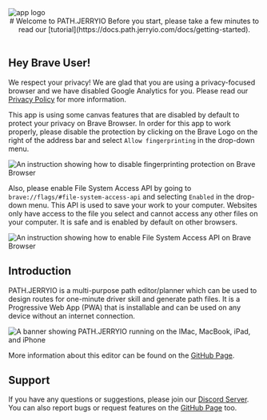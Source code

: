 <img src="static/logo464.svg" alt="app logo" className="WelcomeModal-Logo" />

<div align='center' style={{"marginBlockStart": "16px", "marginBlockEnd": "16px"}}>
# Welcome to PATH.JERRYIO
Before you start, please take a few minutes to read our [tutorial](https://docs.path.jerryio.com/docs/getting-started).
</div>

<br />

## Hey Brave User!

We respect your privacy! We are glad that you are using a privacy-focused browser and we have disabled Google Analytics for you.
Please read our [Privacy Policy](https://github.com/Jerrylum/path.jerryio/blob/main/PRIVACY.md) for more information.

This app is using some canvas features that are disabled by default to protect your privacy on Brave Browser.
In order for this app to work properly, please disable the protection by clicking on the Brave Logo on the right of the address bar and select `Allow fingerprinting` in the drop-down menu.

![An instruction showing how to disable fingerprinting protection on Brave Browser](static/instruction-to-brave-browser-1.png)

Also, please enable File System Access API by going to `brave://flags/#file-system-access-api` and selecting `Enabled` in the drop-down menu.
This API is used to save your work to your computer.
Websites only have access to the file you select and cannot access any other files on your computer.
It is safe and is enabled by default on other browsers.

![An instruction showing how to enable File System Access API on Brave Browser](static/instruction-to-brave-browser-2.png)

## Introduction

PATH.JERRYIO is a multi-purpose path editor/planner which can be used to design routes for one-minute driver skill and generate path files. It is a Progressive Web App (PWA) that is installable and can be used on any device without an internet connection.

![A banner showing PATH.JERRYIO running on the IMac, MacBook, iPad, and iPhone](static/readme-banner-0.5x.png)

More information about this editor can be found on the [GitHub Page](https://github.com/Jerrylum/path.jerryio).

## Support

If you have any questions or suggestions, please join our [Discord Server](https://discord.gg/4uVSVXXBBa).
You can also report bugs or request features on the [GitHub Page](https://github.com/Jerrylum/path.jerryio) too.
